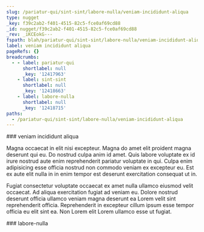 ```yaml
---
slug: /pariatur-qui/sint-sint/labore-nulla/veniam-incididunt-aliqua
type: nugget
_key: f39c2ab2-f401-4515-82c5-fce0af69cd88
_id: nugget/f39c2ab2-f401-4515-82c5-fce0af69cd88
_rev: _iKCEokG---
fspath: blah/pariatur-qui/sint-sint/labore-nulla/veniam-incididunt-aliqua.md
label: veniam incididunt aliqua
pageRefs: {}
breadcrumbs:
  - - label: pariatur-qui
      shortlabel: null
      _key: '12417963'
    - label: sint-sint
      shortlabel: null
      _key: '12418663'
    - label: labore-nulla
      shortlabel: null
      _key: '12418715'
paths:
  - /pariatur-qui/sint-sint/labore-nulla/veniam-incididunt-aliqua
---
```


<NuggetArea>
<Nugget slug="/pariatur-qui/sint-sint/labore-nulla/veniam-incididunt-aliqua" type="nugget" _key="f39c2ab2-f401-4515-82c5-fce0af69cd88" _id="nugget/f39c2ab2-f401-4515-82c5-fce0af69cd88" _rev="_iKCEokG---" fspath="blah/pariatur-qui/sint-sint/labore-nulla/veniam-incididunt-aliqua.md" label="veniam incididunt aliqua" paths="/pariatur-qui/sint-sint/labore-nulla/veniam-incididunt-aliqua">
<NuggetBody>
### veniam incididunt aliqua

Magna occaecat in elit nisi excepteur. Magna do amet elit proident magna deserunt qui eu. Do nostrud culpa anim id amet. Quis labore voluptate ex id irure nostrud aute enim reprehenderit pariatur voluptate in qui. Culpa enim adipisicing esse officia nostrud non commodo veniam ex excepteur eu. Est ex aute elit nulla in in enim tempor est deserunt exercitation consequat ut in.

Fugiat consectetur voluptate occaecat ex amet nulla ullamco eiusmod velit occaecat. Ad aliqua exercitation fugiat ad veniam eu. Dolore nostrud deserunt officia ullamco veniam magna deserunt ea Lorem velit sint reprehenderit officia. Reprehenderit in excepteur cillum ipsum esse tempor officia eu elit sint ea. Non Lorem elit Lorem ullamco esse ut fugiat.

</NuggetBody>
<Breadcrumbs>
<Crumbs>
<Crumb _key="12417963" label="pariatur-qui" /><Crumb _key="12418663" label="sint-sint" /><Crumb _key="12418715" label="labore-nulla" />
</Crumbs>
</Breadcrumbs>
</Nugget>

<NuggetsInbound>
</NuggetsInbound>
<NuggetsOutbound>
</NuggetsOutbound>
</NuggetArea>
<PassagesInbound>
<Passage direction="inbound" type="passage" _key="12418715" _id="passage/12418715" _rev="_iKCEokC---" label="labore-nulla" passage="labore-nulla" fspath="blah/pariatur-qui/sint-sint/labore-nulla" paths="/pariatur-qui/sint-sint/labore-nulla" slug="/pariatur-qui/sint-sint/labore-nulla">
<NuggetBody>
### labore-nulla

</NuggetBody>
<Breadcrumbs>
<Crumbs>
<Crumb _key="12417963" label="pariatur-qui" /><Crumb _key="12418663" label="sint-sint" />
</Crumbs>
</Breadcrumbs>
</Passage>

</PassagesInbound>
<PassagesOutbound>
</PassagesOutbound>
